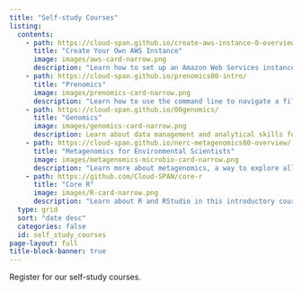 ```yaml
---
title: "Self-study Courses"
listing:
  contents:
    - path: https://cloud-span.github.io/create-aws-instance-0-overview/
      title: "Create Your Own AWS Instance"
      image: images/aws-card-narrow.png
      description: "Learn how to set up an Amazon Web Services instance."
    - path: https://cloud-span.github.io/prenomics00-intro/
      title: "Prenomics"
      image: images/prenomics-card-narrow.png
      description: "Learn how to use the command line to navigate a file system and carry out simple tasks."
    - path: https://cloud-span.github.io/00genomics/
      title: "Genomics"
      image: images/genomics-card-narrow.png
      description: Learn about data management and analytical skills for genomic research. 
    - path: https://cloud-span.github.io/nerc-metagenomics00-overview/
      title: "Metagenomics for Environmental Scientists"
      image: images/metagenomics-microbio-card-narrow.png
      description: "Learn more about metagenomics, a way to explore all the genetic material in an environmental sample."
    - path: https://github.com/Cloud-SPAN/core-r
      title: "Core R"
      image: images/R-card-narrow.png
      description: "Learn about R and RStudio in this introductory course."
  type: grid
  sort: "date desc"
  categories: false
  id: self_study_courses
page-layout: full
title-block-banner: true
---
```

Register for our self-study courses. 


::: {#self_study_courses}
:::

